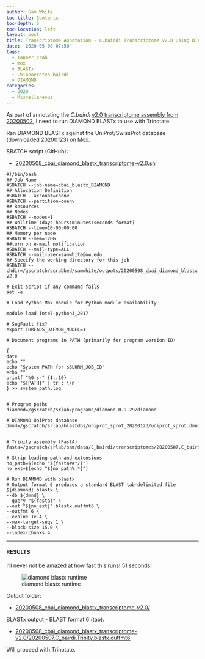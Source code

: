 ```yaml
---
author: Sam White
toc-title: Contents
toc-depth: 5
toc-location: left
layout: post
title: Transcriptome Annotation - C.bairdi Transcriptome v2.0 Using DIAMOND BLASTx on Mox
date: '2020-05-08 07:50'
tags:
  - Tanner crab
  - mox
  - BLASTx
  - Chionoecetes bairdi
  - DIAMOND
categories:
  - 2020
  - Miscellaneous
---
```

As part of annotating the _C.bairdi_ [v2.0 transcriptome assembly from 20200502](https://robertslab.github.io/sams-notebook/posts/2020/2020-05-02-Transcriptome-Assembly---C.bairdi-All-RNAseq-Data-Without-Taxonomic-Filters-with-Trinity-on-Mox/), I need to run DIAMOND BLASTx to use with Trinotate.

Ran DIAMOND BLASTx against the UniProt/SwissProt database (downloaded 20200123) on Mox.

SBATCH script (GitHub):

- [20200508_cbai_diamond_blastx_transcriptome-v2.0.sh](https://github.com/RobertsLab/sams-notebook/blob/master/sbatch_scripts/20200508_cbai_diamond_blastx_transcriptome-v2.0.sh)

```shell
#!/bin/bash
## Job Name
#SBATCH --job-name=cbai_blastx_DIAMOND
## Allocation Definition
#SBATCH --account=coenv
#SBATCH --partition=coenv
## Resources
## Nodes
#SBATCH --nodes=1
## Walltime (days-hours:minutes:seconds format)
#SBATCH --time=10-00:00:00
## Memory per node
#SBATCH --mem=120G
##turn on e-mail notification
#SBATCH --mail-type=ALL
#SBATCH --mail-user=samwhite@uw.edu
## Specify the working directory for this job
#SBATCH --chdir=/gscratch/scrubbed/samwhite/outputs/20200508_cbai_diamond_blastx_transcriptome-v2.0

# Exit script if any command fails
set -e

# Load Python Mox module for Python module availability

module load intel-python3_2017

# SegFault fix?
export THREADS_DAEMON_MODEL=1

# Document programs in PATH (primarily for program version ID)

{
date
echo ""
echo "System PATH for $SLURM_JOB_ID"
echo ""
printf "%0.s-" {1..10}
echo "${PATH}" | tr : \\n
} >> system_path.log


# Program paths
diamond=/gscratch/srlab/programs/diamond-0.9.29/diamond

# DIAMOND UniProt database
dmnd=/gscratch/srlab/blastdbs/uniprot_sprot_20200123/uniprot_sprot.dmnd


# Trinity assembly (FastA)
fasta=/gscratch/srlab/sam/data/C_bairdi/transcriptomes/20200507.C_bairdi.Trinity.fasta

# Strip leading path and extensions
no_path=$(echo "${fasta##*/}")
no_ext=$(echo "${no_path%.*}")

# Run DIAMOND with blastx
# Output format 6 produces a standard BLAST tab-delimited file
${diamond} blastx \
--db ${dmnd} \
--query "${fasta}" \
--out "${no_ext}".blastx.outfmt6 \
--outfmt 6 \
--evalue 1e-4 \
--max-target-seqs 1 \
--block-size 15.0 \
--index-chunks 4
```

---

#### RESULTS

I'll never _not_ be amazed at how fast this runs! 51 seconds!

![diamond blastx runtime](https://github.com/RobertsLab/sams-notebook/blob/master/images/screencaps/20200508_cbai_diamond_blastx_transcriptome-v2.0_runtime.png?raw=true)

Output folder:

- [20200508_cbai_diamond_blastx_transcriptome-v2.0/](https://gannet.fish.washington.edu/Atumefaciens/20200508_cbai_diamond_blastx_transcriptome-v2.0/)

BLASTx output - BLAST format 6 (tab):

- [20200508_cbai_diamond_blastx_transcriptome-v2.0/20200507.C_bairdi.Trinity.blastx.outfmt6](https://gannet.fish.washington.edu/Atumefaciens/20200508_cbai_diamond_blastx_transcriptome-v2.0/20200507.C_bairdi.Trinity.blastx.outfmt6)

Will proceed with Trinotate.

